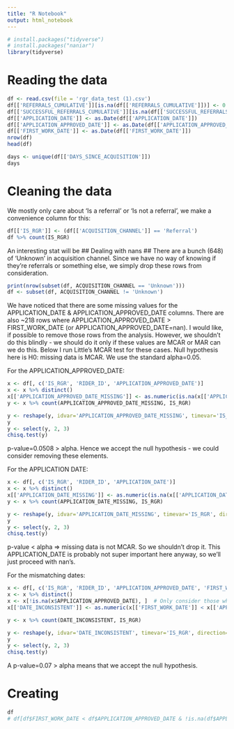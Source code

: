 ```yaml
---
title: "R Notebook"
output: html_notebook
---
```

```r
# install.packages("tidyverse")
# install.packages("naniar")
library(tidyverse)
```
# Reading the data #
```r
df <- read.csv(file = 'rgr_data_test (1).csv')
df[['REFERRALS_CUMULATIVE']][is.na(df[['REFERRALS_CUMULATIVE']])] <- 0
df[['SUCCESSFUL_REFERRALS_CUMULATIVE']][is.na(df[['SUCCESSFUL_REFERRALS_CUMULATIVE']])] <- 0
df[['APPLICATION_DATE']] <- as.Date(df[['APPLICATION_DATE']])
df[['APPLICATION_APPROVED_DATE']] <- as.Date(df[['APPLICATION_APPROVED_DATE']])
df[['FIRST_WORK_DATE']] <- as.Date(df[['FIRST_WORK_DATE']])
nrow(df)
head(df)
```

```r
days <- unique(df[['DAYS_SINCE_ACQUISITION']])
days
```
# Cleaning the data #
We mostly only care about 'Is a referral' or 'Is not a referral', we make a convenience column for this:
```r
df[['IS_RGR']] <- (df[['ACQUISITION_CHANNEL']] == 'Referral')
df %>% count(IS_RGR)
```

An interesting stat will be
## Dealing with nans  ##
There are a bunch (648) of 'Unknown' in acquisition channel. Since we have no way of knowing if they're referrals or something else, we simply drop these rows from consideration.
```r
print(nrow(subset(df, ACQUISITION_CHANNEL == 'Unknown')))
df <- subset(df, ACQUISITION_CHANNEL != 'Unknown')
```

We have noticed that there are some missing values for the APPLICATION_DATE & APPLICATION_APPROVED_DATE columns. There are also ~218 rows where APPLICATION_APPROVED_DATE > FIRST_WORK_DATE (or APPLICATION_APPROVED_DATE=nan). I would like, if possible to remove those rows from the analysis. However, we shouldn't do this blindly - we should do it only if these values are MCAR or MAR can we do this. Below I run Little's MCAR test for these cases.
Null hypothesis here is H0: missing data is MCAR. We use the standard alpha=0.05.

For the APPLICATION_APPROVED_DATE:
```r
x <- df[, c('IS_RGR', 'RIDER_ID', 'APPLICATION_APPROVED_DATE')]
x <- x %>% distinct()
x[['APPLICATION_APPROVED_DATE_MISSING']] <- as.numeric(is.na(x[['APPLICATION_APPROVED_DATE']]))
y <- x %>% count(APPLICATION_APPROVED_DATE_MISSING, IS_RGR)

y <- reshape(y, idvar='APPLICATION_APPROVED_DATE_MISSING', timevar='IS_RGR', direction='wide', v.names='n')
y
y <- select(y, 2, 3)
chisq.test(y)
```
p-value=0.0508 > alpha. Hence we accept the null hypothesis - we could consider removing these elements.

For the APPLICATION DATE:
```r
x <- df[, c('IS_RGR', 'RIDER_ID', 'APPLICATION_DATE')]
x <- x %>% distinct()
x[['APPLICATION_DATE_MISSING']] <- as.numeric(is.na(x[['APPLICATION_DATE']]))
y <- x %>% count(APPLICATION_DATE_MISSING, IS_RGR)

y <- reshape(y, idvar='APPLICATION_DATE_MISSING', timevar='IS_RGR', direction='wide', v.names='n')
y
y <- select(y, 2, 3)
chisq.test(y)
```
p-value < alpha => missing data is not MCAR. So we shouldn't drop it. This APPLICATION_DATE is probably not super important here anyway, so we'll just proceed with nan's.


For the mismatching dates:
```r
x <- df[, c('IS_RGR', 'RIDER_ID', 'APPLICATION_APPROVED_DATE', 'FIRST_WORK_DATE')]
x <- x %>% distinct()
x <- x[!is.na(x$APPLICATION_APPROVED_DATE), ]  # Only consider those where we actually have an approved date
x[['DATE_INCONSISTENT']] <- as.numeric(x[['FIRST_WORK_DATE']] < x[['APPLICATION_APPROVED_DATE']])

y <- x %>% count(DATE_INCONSISTENT, IS_RGR)

y <- reshape(y, idvar='DATE_INCONSISTENT', timevar='IS_RGR', direction='wide', v.names='n')
y
y <- select(y, 2, 3)
chisq.test(y)
```
A p-value=0.07 > alpha means that we accept the null hypothesis.

# Creating 
```r
df
# df[df$FIRST_WORK_DATE < df$APPLICATION_APPROVED_DATE & !is.na(df$APPLICATION_APPROVED_DATE), ]
```
